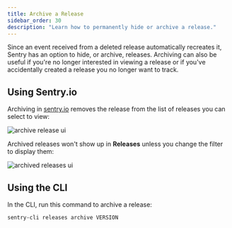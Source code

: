 ```yaml
---
title: Archive a Release
sidebar_order: 30
description: "Learn how to permanently hide or archive a release."
---
```


Since an event received from a deleted release automatically recreates it, Sentry has an option to hide, or archive, releases. Archiving can also be useful if you're no longer interested in viewing a release or if you've accidentally created a release you no longer want to track.

## Using Sentry.io

Archiving in [sentry.io](https://sentry.io) removes the release from the list of releases you can select to view:

![archive release ui](release-archive.png)

Archived releases won't show up in **Releases** unless you change the filter to display them:

![archived releases ui](releases-filter-archived.png)

## Using the CLI

In the CLI, run this command to archive a release:

```bash
sentry-cli releases archive VERSION
```
